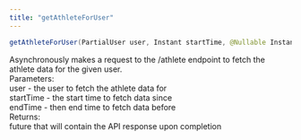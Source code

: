 ```yaml
---
title: "getAthleteForUser"
---
```

```java java
getAthleteForUser(PartialUser user, Instant startTime, @Nullable Instant endTime)

```

Asynchronously makes a request to the /athlete endpoint to fetch the athlete data for the given user.  
Parameters:  
user - the user to fetch the athlete data for  
startTime - the start time to fetch data since  
endTime - then end time to fetch data before  
Returns:  
future that will contain the API response upon completion



